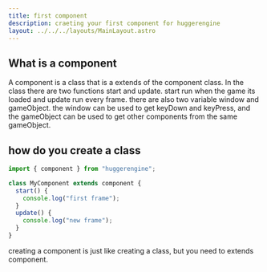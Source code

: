```yaml
---
title: first component
description: craeting your first component for huggerengine
layout: ../../../layouts/MainLayout.astro
---
```


## What is a component

A component is a class that is a extends of the component class. In the class there are two functions start and update. start run when the game its loaded and update run every frame. there are also two variable window and gameObject. the window can be used to get keyDown and keyPress, and the gameObject can be used to get other components from the same gameObject.

## how do you create a class

```ts
import { component } from "huggerengine";

class MyComponent extends component {
  start() {
    console.log("first frame");
  }
  update() {
    console.log("new frame");
  }
}
```

creating a component is just like creating a class, but you need to extends component.

